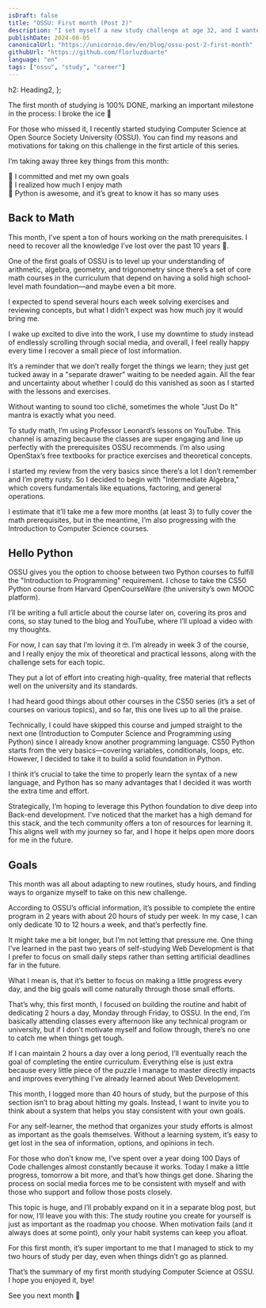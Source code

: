 ```yaml
---
isDraft: false
title: "OSSU: First month (Post 2)"
description: "I set myself a new study challenge at age 32, and I wanted to share all about it with you."
publishDate: 2024-08-05
canonicalUrl: "https://unicornio.dev/en/blog/ossu-post-2-first-month"
githubUrl: "https://github.com/florluzduarte"
language: "en"
tags: ["ossu", "study", "career"]
---
```


  h2: Heading2,
};

<BlogSeriesAlert 
  link={ossuEnglishSeriesAlert.link} 
  title={ossuEnglishSeriesAlert.title} 
  description={ossuEnglishSeriesAlert.description} 
/>

The first month of studying is 100% DONE, marking an important milestone in the process: I broke the ice 💪

For those who missed it, I recently started studying Computer Science at Open Source Society University (OSSU). You can find my reasons and motivations for taking on this challenge in the first article of this series.

I’m taking away three key things from this month:

🦄 I committed and met my own goals  
🦄 I realized how much I enjoy math  
🦄 Python is awesome, and it’s great to know it has so many uses  

## Back to Math

This month, I’ve spent a ton of hours working on the math prerequisites. I need to recover all the knowledge I’ve lost over the past 10 years 🫠.

One of the first goals of OSSU is to level up your understanding of arithmetic, algebra, geometry, and trigonometry since there’s a set of core math courses in the curriculum that depend on having a solid high school-level math foundation—and maybe even a bit more.

I expected to spend several hours each week solving exercises and reviewing concepts, but what I didn’t expect was how much joy it would bring me.

I wake up excited to dive into the work, I use my downtime to study instead of endlessly scrolling through social media, and overall, I feel really happy every time I recover a small piece of lost information.

It’s a reminder that we don’t really forget the things we learn; they just get tucked away in a "separate drawer" waiting to be needed again. All the fear and uncertainty about whether I could do this vanished as soon as I started with the lessons and exercises.

Without wanting to sound too cliché, sometimes the whole "Just Do It" mantra is exactly what you need.

To study math, I’m using Professor Leonard’s lessons on YouTube. This channel is amazing because the classes are super engaging and line up perfectly with the prerequisites OSSU recommends. I’m also using OpenStax’s free textbooks for practice exercises and theoretical concepts.

I started my review from the very basics since there’s a lot I don’t remember and I’m pretty rusty. So I decided to begin with "Intermediate Algebra," which covers fundamentals like equations, factoring, and general operations.

I estimate that it’ll take me a few more months (at least 3) to fully cover the math prerequisites, but in the meantime, I’m also progressing with the Introduction to Computer Science courses. 


## Hello Python

OSSU gives you the option to choose between two Python courses to fulfill the "Introduction to Programming" requirement. I chose to take the CS50 Python course from Harvard OpenCourseWare (the university’s own MOOC platform).

I’ll be writing a full article about the course later on, covering its pros and cons, so stay tuned to the blog and YouTube, where I’ll upload a video with my thoughts.

For now, I can say that I’m loving it 🤓. I’m already in week 3 of the course, and I really enjoy the mix of theoretical and practical lessons, along with the challenge sets for each topic.

They put a lot of effort into creating high-quality, free material that reflects well on the university and its standards.

I had heard good things about other courses in the CS50 series (it’s a set of courses on various topics), and so far, this one lives up to all the praise.

Technically, I could have skipped this course and jumped straight to the next one (Introduction to Computer Science and Programming using Python) since I already know another programming language. CS50 Python starts from the very basics—covering variables, conditionals, loops, etc. However, I decided to take it to build a solid foundation in Python.

I think it’s crucial to take the time to properly learn the syntax of a new language, and Python has so many advantages that I decided it was worth the extra time and effort.

Strategically, I’m hoping to leverage this Python foundation to dive deep into Back-end development. I’ve noticed that the market has a high demand for this stack, and the tech community offers a ton of resources for learning it. This aligns well with my journey so far, and I hope it helps open more doors for me in the future.


## Goals

This month was all about adapting to new routines, study hours, and finding ways to organize myself to take on this new challenge.

According to OSSU’s official information, it’s possible to complete the entire program in 2 years with about 20 hours of study per week. In my case, I can only dedicate 10 to 12 hours a week, and that’s perfectly fine.

It might take me a bit longer, but I’m not letting that pressure me. One thing I’ve learned in the past two years of self-studying Web Development is that I prefer to focus on small daily steps rather than setting artificial deadlines far in the future.

What I mean is, that it’s better to focus on making a little progress every day, and the big goals will come naturally through those small efforts.

That’s why, this first month, I focused on building the routine and habit of dedicating 2 hours a day, Monday through Friday, to OSSU. In the end, I’m basically attending classes every afternoon like any technical program or university, but if I don’t motivate myself and follow through, there’s no one to catch me when things get tough.

If I can maintain 2 hours a day over a long period, I’ll eventually reach the goal of completing the entire curriculum. Everything else is just extra because every little piece of the puzzle I manage to master directly impacts and improves everything I’ve already learned about Web Development.

This month, I logged more than 40 hours of study, but the purpose of this section isn’t to brag about hitting my goals. Instead, I want to invite you to think about a system that helps you stay consistent with your own goals.

For any self-learner, the method that organizes your study efforts is almost as important as the goals themselves. Without a learning system, it’s easy to get lost in the sea of information, options, and opinions in tech.

For those who don’t know me, I’ve spent over a year doing 100 Days of Code challenges almost constantly because it works. Today I make a little progress, tomorrow a bit more, and that’s how things get done. Sharing the process on social media forces me to be consistent with myself and with those who support and follow those posts closely.

This topic is huge, and I’ll probably expand on it in a separate blog post, but for now, I’ll leave you with this: The study routine you create for yourself is just as important as the roadmap you choose. When motivation fails (and it always does at some point), only your habit systems can keep you afloat.

For this first month, it’s super important to me that I managed to stick to my two hours of study per day, even when things didn’t go as planned.

That’s the summary of my first month studying Computer Science at OSSU. I hope you enjoyed it, bye!

See you next month 👋
